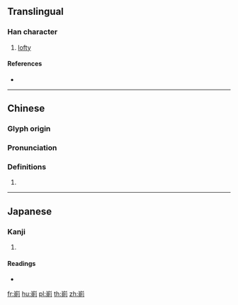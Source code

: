 {{character info/new}}
{{also|𡺢}}

==Translingual==

===Han character===
{{Han char|rn=46|rad=山|as=09|sn=12|four=22827|canj=UBCN|ids=⿱山則}}

# [[lofty]]

====References====
* {{Han ref|kx=0315.160|dkj=08239|dj=0616.090|hdz=10785.210|uh=5D31|ud=23857|bh=D8E7|bd=55527}}

----

==Chinese==
{{zh-forms|alt=𡺢}}

===Glyph origin===
{{Han etym}}

===Pronunciation===
{{zh-pron
|m=zè
|c=zak1
|mc=y
|oc=y
|ma=
|cat=
}}

===Definitions===

# {{zh-only used in|屴崱/𡴽𡺢}}

----

==Japanese==

===Kanji===
{{ja-kanji|grade=|rs=山09}}

# {{defn|lang=ja|sort=山09}}

====Readings====
* {{ja-readings|on=[[しょく]] (shoku), [[じき]] (jiki)|kun=}}

[[fr:崱]]
[[hu:崱]]
[[pl:崱]]
[[th:崱]]
[[zh:崱]]